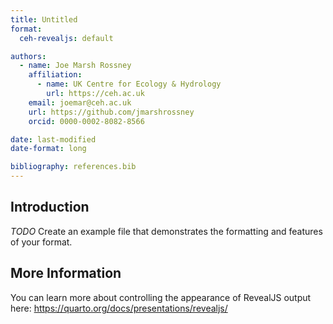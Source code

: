 ```yaml
---
title: Untitled
format:
  ceh-revealjs: default

authors:
  - name: Joe Marsh Rossney
    affiliation:
      - name: UK Centre for Ecology & Hydrology
        url: https://ceh.ac.uk
    email: joemar@ceh.ac.uk
    url: https://github.com/jmarshrossney
    orcid: 0000-0002-8082-8566

date: last-modified
date-format: long

bibliography: references.bib
---
```


## Introduction

*TODO* Create an example file that demonstrates the formatting and features of your format.

## More Information

You can learn more about controlling the appearance of RevealJS output here: <https://quarto.org/docs/presentations/revealjs/>

